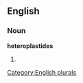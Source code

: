
==English==

===Noun===
'''heteroplastides'''

# {{plural of|[[heteroplastide]]}}

[[Category:English plurals]]